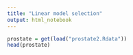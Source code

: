 ```yaml
---
title: "Linear model selection"
output: html_notebook
---
```


```r
prostate = get(load("prostate2.Rdata"))
head(prostate)
```

